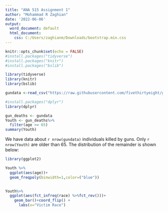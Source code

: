 ---
title: "ANA 515 Assignment 1"
author: "Mohammad R Zaghian"
date: '2022-06-06'
output:
  word_document: default
  html_document:
    css: C:/Users/zaghianm/Downloads/bootstrap.min.css
---


```{r setup, include=FALSE}
knitr::opts_chunk$set(echo = FALSE)
#install.packages("tidyverse")
#install.packages("knitr")
#install.packages("bslib")

```


```{r call package, include=FALSE}
library(tidyverse)
library(knitr)
library(bslib)
```



```{r g, include=FALSE}
gundata <-read_csv("https://raw.githubusercontent.com/fivethirtyeight/guns-data/master/full_data.csv")

```


``` {r,include= FALSE}

#install.packages("dplyr") 
library(dplyr)


```

``` {r filter, include= FALSE}
gun_deaths <- gundata
Youth <- gun_deaths%>%
  filter(age >= 65)
summary(Youth)
```



We have data about `r nrow(gundata)` individuals killed by guns. Only `r nrow(Youth)` are older than 65. The distribution of the remainder is shown below:


```{r youth-dist,echo=FALSE}
library(ggplot2)

Youth %>%
  ggplot(aes(age))+
  geom_freqpoly(binwidth=1,color=("blue"))
    
```


```{r race-dist, echo=FALSE}
Youth%>%
  ggplot(aes(fct_infreq(race) %>%fct_rev()))+
    geom_bar()+coord_flip() +
      labs(x="Victim Race")
```
